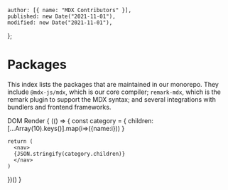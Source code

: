     author: [{ name: "MDX Contributors" }],
    published: new Date("2021-11-01"),
    modified: new Date("2021-11-01"),
};

# Packages

This index lists the packages that are maintained in our monorepo.
They include `@mdx-js/mdx`, which is our core compiler; `remark-mdx`, which is
the remark plugin to support the MDX syntax; and several integrations with
bundlers and frontend frameworks.

DOM Render
{
(() => {
const category = {
children:[...Array(10).keys()].map(i=>({name:i}))
}

    return (
      <nav>
      {JSON.stringify(category.children)}
      </nav>
    )

})()
}
